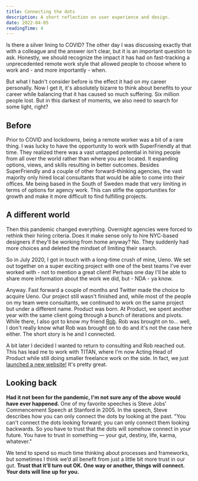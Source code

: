 ```yaml
---
title: Connecting the dots
description: A short reflection on user experience and design.
date: 2022-04-05
readingTime: 4
---
```


Is there a silver lining to COVID? The other day I was discussing exactly that with a colleague and the answer isn’t clear, but it is an important question to ask. Honestly, we should recognize the impact it has had on fast-tracking a unprecedented remote work style that allowed people to choose where to work and - and more importantly - when.

But what I hadn't consider before is the effect it had on my career personally. Now I get it, it's absolutely bizarre to think about benefits to your career while balancing that it has caused so much suffering. Six million people lost. But in this darkest of moments, we also need to search for some light, right?

## Before

Prior to COVID and lockdowns, being a remote worker was a bit of a rare thing. I was lucky to have the opportunity to work with SuperFriendly at that time. They realized there was a vast untapped potential in hiring people from all over the world rather than where you are located. It expanding options, views, and skills resulting in better outcomes. Besides SuperFriendly and a couple of other forward-thinking agencies, the vast majority only hired local consultants that would be able to come into their offices. Me being based in the South of Sweden made that very limiting in terms of options for agency work. This can stifle the opportunities for growth and make it more difficult to find fulfilling projects.

## A different world

Then this pandemic changed everything. Overnight agencies were forced to rethink their hiring criteria. Does it make sense only to hire NYC-based designers if they'll be working from home anyway? No. They suddenly had more choices and deleted the mindset of limiting their search.

So in July 2020, I got in touch with a long-time crush of mine, Ueno. We set out together on a super exciting project with one of the best teams I've ever worked with - not to mention a great client! Perhaps one day I'll be able to share more information about the work we did, but - NDA - ya know.

Anyway. Fast forward a couple of months and Twitter made the choice to acquire Ueno. Our project still wasn't finished and, while most of the people on my team were consultants, we continued to work on the same project but under a different name. Product was born. At Product, we spent another year with the same client going through a bunch of iterations and pivots. While there, I also got to know my friend [Rob](https://www.linkedin.com/in/robmaigret/). Rob was brought on to... well, I don't really know what Rob was brought on to do and it's not the case here either. The short story is he and I connected.

A bit later I decided I wanted to return to consulting and Rob reached out. This has lead me to work with TITAN, where I'm now Acting Head of Product while still doing smaller freelance work on the side. In fact, we just [launched a new website!](https://titanspace.co) It's pretty great.

## Looking back

**Had it not been for the pandemic, I'm not sure any of the above would have ever happened.** One of my favorite speeches is Steve Jobs' Commencement Speech at Stanford in 2005. In the speech, Steve describes how you can only connect the dots by looking at the past. "You can't connect the dots looking forward; you can only connect them looking backwards. So you have to trust that the dots will somehow connect in your future. You have to trust in something — your gut, destiny, life, karma, whatever."

We tend to spend so much time thinking about processes and frameworks, but sometimes I think we’d all benefit from just a little bit more trust in our gut. **Trust that it’ll turn out OK. One way or another, things will connect. Your dots will line up for you.**